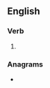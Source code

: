 {{also|hot-wire}}
==English==
{{wikipedia|dab=hotwire}}

===Verb===
{{en-verb}}

# {{alternative spelling of|en|hot-wire}}

===Anagrams===
* {{anagrams|en|a=ehiortw|throwie|worthie}}